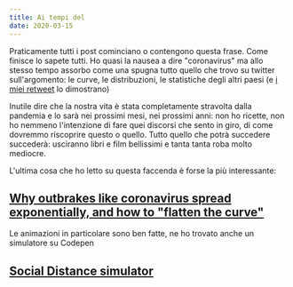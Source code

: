 ```yaml
---
title: Ai tempi del
date: 2020-03-15
---
```


Praticamente tutti i post cominciano o contengono questa frase. Come finisce lo sapete tutti.
Ho quasi la nausea a dire "coronavirus" ma allo stesso tempo assorbo come una spugna tutto quello che
trovo su twitter sull'argomento: le curve, le distribuzioni, le statistiche degli altri paesi (e [i miei retweet](https://twitter.com/radel) lo dimostrano)

Inutile dire che la nostra vita è stata completamente stravolta dalla pandemia e lo sarà nei prossimi mesi, nei prossimi anni: non ho ricette,
non ho nemmeno l'intenzione di fare quei discorsi che sento in giro, di come dovremmo riscoprire questo o quello.
Tutto quello che potrà succedere succederà: usciranno libri e film bellissimi e tanta tanta roba molto mediocre.

L'ultima cosa che ho letto su questa faccenda è forse la più interessante:

## [Why outbrakes like coronavirus spread exponentially, and how to "flatten the curve"](https://www.washingtonpost.com/graphics/2020/world/corona-simulator/)

Le animazioni in particolare sono ben fatte, ne ho trovato anche un simulatore su Codepen

## [Social Distance simulator](https://codepen.io/jakealbaugh/full/OJVZNEK)
